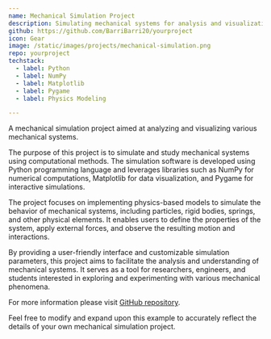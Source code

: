 ```yaml
---
name: Mechanical Simulation Project
description: Simulating mechanical systems for analysis and visualization
github: https://github.com/BarriBarri20/yourproject
icon: Gear
image: /static/images/projects/mechanical-simulation.png
repo: yourproject
techstack:
  - label: Python
  - label: NumPy
  - label: Matplotlib
  - label: Pygame
  - label: Physics Modeling

---
```


A mechanical simulation project aimed at analyzing and visualizing various mechanical systems.

The purpose of this project is to simulate and study mechanical systems using computational methods. The simulation software is developed using Python programming language and leverages libraries such as NumPy for numerical computations, Matplotlib for data visualization, and Pygame for interactive simulations.

The project focuses on implementing physics-based models to simulate the behavior of mechanical systems, including particles, rigid bodies, springs, and other physical elements. It enables users to define the properties of the system, apply external forces, and observe the resulting motion and interactions.

By providing a user-friendly interface and customizable simulation parameters, this project aims to facilitate the analysis and understanding of mechanical systems. It serves as a tool for researchers, engineers, and students interested in exploring and experimenting with various mechanical phenomena.

For more information please visit [GitHub repository](https://github.com/yourusername/yourproject).

Feel free to modify and expand upon this example to accurately reflect the details of your own mechanical simulation project.